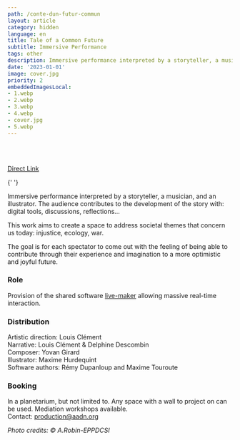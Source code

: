 ```yaml
---
path: /conte-dun-futur-commun
layout: article
category: hidden
language: en
title: Tale of a Common Future
subtitle: Immersive Performance
tags: other
description: Immersive performance interpreted by a storyteller, a musician, and an illustrator.
date: '2023-01-01'
image: cover.jpg
priority: 2
embeddedImagesLocal:
- 1.webp
- 2.webp
- 3.webp
- 4.webp
- cover.jpg
- 5.webp
---
```


<br/>
<br/>

<ResponsiveIframe
  src="https://www.youtube.com/embed/kLPpmxxGzkA?si=-IzW3xV7_M7EYdHX"
  width="1920"
  height="1080"
/>

[Direct Link](https://www.youtube.com/embed/kLPpmxxGzkA?si=-IzW3xV7_M7EYdHX)


<ImageGrid props={props.data.mdx.frontmatter.embeddedImagesLocal} />{' '}


Immersive performance interpreted by a storyteller, a musician, and an illustrator.
The audience contributes to the development of the story with: digital tools, discussions, reflections...

This work aims to create a space to address societal themes that concern us today: injustice, ecology, war.

The goal is for each spectator to come out with the feeling of being able to contribute through their experience and imagination to a more optimistic and joyful future.

### Role
Provision of the shared software [live-maker](/live-maker) allowing massive real-time interaction.

### Distribution
Artistic direction: Louis Clément  
Narrative: Louis Clément & Delphine Descombin  
Composer: Yovan Girard  
Illustrator: Maxime Hurdequint  
Software authors: Rémy Dupanloup and Maxime Touroute  

### Booking
In a planetarium, but not limited to. Any space with a wall to project on can be used. Mediation workshops available.   
Contact: [production@aadn.org](mailto:production@aadn.org)
  
  

_Photo credits: © A.Robin-EPPDCSI_
